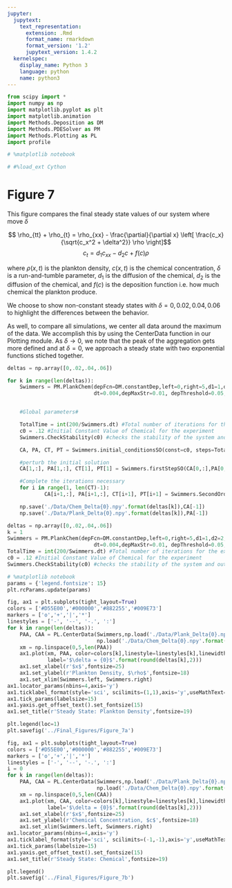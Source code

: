 ```yaml
---
jupyter:
  jupytext:
    text_representation:
      extension: .Rmd
      format_name: rmarkdown
      format_version: '1.2'
      jupytext_version: 1.4.2
  kernelspec:
    display_name: Python 3
    language: python
    name: python3
---
```


```python
from scipy import *
import numpy as np
import matplotlib.pyplot as plt
import matplotlib.animation
import Methods.Deposition as DM
import Methods.PDESolver as PM
import Methods.Plotting as PL
import profile

# %matplotlib notebook

# #%load_ext Cython
```

# Figure 7

This figure compares the final steady state values of our system where move $\delta$

$$ \rho_{tt} + \rho_{t} = \rho_{xx} - \frac{\partial}{\partial x} \left[ \frac{c_x}{\sqrt{c_x^2 + \delta^2}} \rho \right]$$
$$c_t = d_1 c_{xx} - d_2 c + f(c) \rho$$

where $\rho(x,t)$ is the plankton density, $c(x,t)$ is the chemical concentration, $\delta$ is a run-and-tumble parameter, $d_1$ is the diffusion of the chemical, $d_2$ is the diffusion of the chemical, and $f(c)$ is the deposition function i.e. how much chemical the plankton produce. 

We choose to show non-constant steady states with $\delta = 0, 0.02, 0.04, 0.06$ to highlight the differences between the behavior.

As well, to compare all simulations, we center all data around the maximum of the data. We accomplish this by using the CenterData function in our Plotting module. As $\delta \to 0$, we note that the peak of the aggregation gets more defined and at $\delta = 0$, we approach a steady state with two exponential functions stiched together. 

```python
deltas = np.array([0,.02,.04,.06])

for k in range(len(deltas)):
    Swimmers = PM.PlankChem(depFcn=DM.constantDep,left=0,right=5,d1=1,d2=2,N=301,
                            dt=0.004,depMaxStr=0.01, depThreshold=0.05, depTransWidth=0.03, delta = deltas[k])


    #Global parameters#

    TotalTime = int(200/Swimmers.dt) #Total number of iterations for the experiment
    c0 = .12 #Initial Constant Value of Chemical for the experiment
    Swimmers.CheckStability(c0) #checks the stability of the system and outputs the most unstable wave number if unstable#

    CA, PA, CT, PT = Swimmers.initial_conditionsSO(const=c0, steps=TotalTime)

    #perturb the initial solution
    CA[1,:], PA[1,:], CT[1], PT[1] = Swimmers.firstStepSO(CA[0,:],PA[0,:])

    #Complete the iterations necessary
    for i in range(1, len(CT)-1):
            CA[i+1,:], PA[i+1,:], CT[i+1], PT[i+1] = Swimmers.SecondOrder(CA[i,:],PA[i,:],PA[i-1,:])

    np.save('./Data/Chem_Delta{0}.npy'.format(deltas[k]),CA[-1])
    np.save('./Data/Plank_Delta{0}.npy'.format(deltas[k]),PA[-1])
```

```python
deltas = np.array([0,.02,.04,.06])
k = 1
Swimmers = PM.PlankChem(depFcn=DM.constantDep,left=0,right=5,d1=1,d2=2,N=301,
                            dt=0.004,depMaxStr=0.01, depThreshold=0.05, depTransWidth=0.03, delta = deltas[k])
TotalTime = int(200/Swimmers.dt) #Total number of iterations for the experiment
c0 = .12 #Initial Constant Value of Chemical for the experiment
Swimmers.CheckStability(c0) #checks the stability of the system and outputs the most unstable wave number if unstable#

```

```python
# %matplotlib notebook
params = {'legend.fontsize': 15}
plt.rcParams.update(params)

fig, ax1 = plt.subplots(tight_layout=True)
colors = ['#D55E00','#000000','#882255','#009E73']
markers = ['o','+','|','*']
linestyles = ['-', '--', '-.', ':']
for k in range(len(deltas)):
    PAA, CAA = PL.CenterData(Swimmers,np.load('./Data/Plank_Delta{0}.npy'.format(deltas[k])),
                             np.load('./Data/Chem_Delta{0}.npy'.format(deltas[k])))
    xm = np.linspace(0,5,len(PAA))
    ax1.plot(xm, PAA, color=colors[k],linestyle=linestyles[k],linewidth = 2.3,
             label='$\delta = {0}$'.format(round(deltas[k],2)))
    ax1.set_xlabel(r'$x$',fontsize=25)
    ax1.set_ylabel(r'Plankton Density, $\rho$',fontsize=18)
    ax1.set_xlim(Swimmers.left, Swimmers.right)
ax1.locator_params(nbins=4,axis='y')
ax1.ticklabel_format(style='sci', scilimits=(1,1),axis='y',useMathText=True)
ax1.tick_params(labelsize=15)
ax1.yaxis.get_offset_text().set_fontsize(15)
ax1.set_title(r'Steady State: Plankton Density',fontsize=19)

plt.legend(loc=1)
plt.savefig('../Final_Figures/Figure_7a')
```

```python
fig, ax1 = plt.subplots(tight_layout=True)
colors = ['#D55E00','#000000','#882255','#009E73']
markers = ['o','+','|','*']
linestyles = ['-', '--', '-.', ':']
i = 0
for k in range(len(deltas)):
    PAA, CAA = PL.CenterData(Swimmers,np.load('./Data/Plank_Delta{0}.npy'.format(deltas[k])),
                             np.load('./Data/Chem_Delta{0}.npy'.format(deltas[k])))
    xm = np.linspace(0,5,len(CAA))
    ax1.plot(xm, CAA, color=colors[k],linestyle=linestyles[k],linewidth = 2.3,
             label='$\delta = {0}$'.format(round(deltas[k],2)))
    ax1.set_xlabel(r'$x$',fontsize=25)
    ax1.set_ylabel(r'Chemical Concentration, $c$',fontsize=18)
    ax1.set_xlim(Swimmers.left, Swimmers.right)
ax1.locator_params(nbins=4,axis='y')
ax1.ticklabel_format(style='sci', scilimits=(-1,-1),axis='y',useMathText=True)
ax1.tick_params(labelsize=15)
ax1.yaxis.get_offset_text().set_fontsize(15)
ax1.set_title(r'Steady State: Chemical',fontsize=19)

plt.legend()
plt.savefig('../Final_Figures/Figure_7b')
```

```python

```
